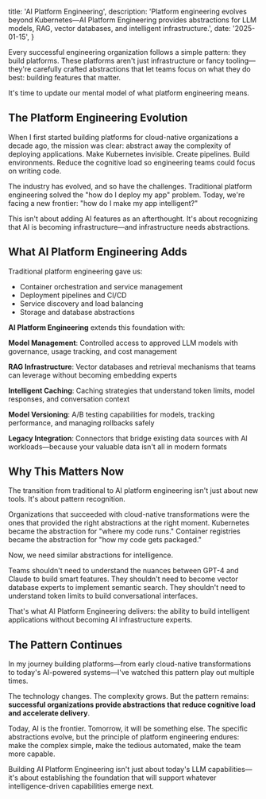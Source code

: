 
  title: 'AI Platform Engineering',
  description: 'Platform engineering evolves beyond Kubernetes—AI Platform Engineering provides abstractions for LLM models, RAG, vector databases, and intelligent infrastructure.',
  date: '2025-01-15',
}

Every successful engineering organization follows a simple pattern: they build platforms. These platforms aren't just infrastructure or fancy tooling—they're carefully crafted abstractions that let teams focus on what they do best: building features that matter.

It's time to update our mental model of what platform engineering means.

## The Platform Engineering Evolution

<Chart />

When I first started building platforms for cloud-native organizations a decade ago, the mission was clear: abstract away the complexity of deploying applications. Make Kubernetes invisible. Create pipelines. Build environments. Reduce the cognitive load so engineering teams could focus on writing code.

The industry has evolved, and so have the challenges. Traditional platform engineering solved the "how do I deploy my app" problem. Today, we're facing a new frontier: "how do I make my app intelligent?"

This isn't about adding AI features as an afterthought. It's about recognizing that AI is becoming infrastructure—and infrastructure needs abstractions.

## What AI Platform Engineering Adds

Traditional platform engineering gave us:

- Container orchestration and service management
- Deployment pipelines and CI/CD
- Service discovery and load balancing
- Storage and database abstractions

**AI Platform Engineering** extends this foundation with:

**Model Management**: Controlled access to approved LLM models with governance, usage tracking, and cost management

**RAG Infrastructure**: Vector databases and retrieval mechanisms that teams can leverage without becoming embedding experts

**Intelligent Caching**: Caching strategies that understand token limits, model responses, and conversation context

**Model Versioning**: A/B testing capabilities for models, tracking performance, and managing rollbacks safely

**Legacy Integration**: Connectors that bridge existing data sources with AI workloads—because your valuable data isn't all in modern formats

## Why This Matters Now

The transition from traditional to AI platform engineering isn't just about new tools. It's about pattern recognition.

Organizations that succeeded with cloud-native transformations were the ones that provided the right abstractions at the right moment. Kubernetes became the abstraction for "where my code runs." Container registries became the abstraction for "how my code gets packaged."

Now, we need similar abstractions for intelligence.

Teams shouldn't need to understand the nuances between GPT-4 and Claude to build smart features. They shouldn't need to become vector database experts to implement semantic search. They shouldn't need to understand token limits to build conversational interfaces.

That's what AI Platform Engineering delivers: the ability to build intelligent applications without becoming AI infrastructure experts.

## The Pattern Continues

In my journey building platforms—from early cloud-native transformations to today's AI-powered systems—I've watched this pattern play out multiple times.

The technology changes. The complexity grows. But the pattern remains: **successful organizations provide abstractions that reduce cognitive load and accelerate delivery**.

Today, AI is the frontier. Tomorrow, it will be something else. The specific abstractions evolve, but the principle of platform engineering endures: make the complex simple, make the tedious automated, make the team more capable.

Building AI Platform Engineering isn't just about today's LLM capabilities—it's about establishing the foundation that will support whatever intelligence-driven capabilities emerge next.

